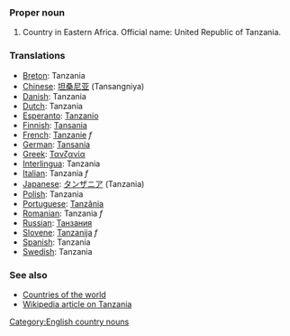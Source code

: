 ===Proper noun===
# Country in Eastern Africa. Official name: United Republic of Tanzania.
===Translations===
*[[Breton]]: Tanzania
*[[Chinese]]: [[坦桑尼亚]] (Tansangniya)
*[[Danish]]: Tanzania
*[[Dutch]]: Tanzania
*[[Esperanto]]: [[Tanzanio]]
*[[Finnish]]: [[Tansania]]
*[[French]]: [[Tanzanie]] ''f''
*[[German]]: [[Tansania]]
*[[Greek]]: [[Τανζανία]]
*[[Interlingua]]: Tanzania
*[[Italian]]: Tanzania ''f''
*[[Japanese]]: [[タンザニア]] (Tanzania)
*[[Polish]]: Tanzania
*[[Portuguese]]: [[Tanzânia]]
*[[Romanian]]: Tanzania ''f''
*[[Russian]]: [[Танзания]]
*[[Slovene]]: [[Tanzanija]] ''f''
*[[Spanish]]: Tanzania
*[[Swedish]]: Tanzania

===See also===
*[[Countries of the world]]
*[[w:Tanzania|Wikipedia article on Tanzania]]
[[Category:English country nouns]]